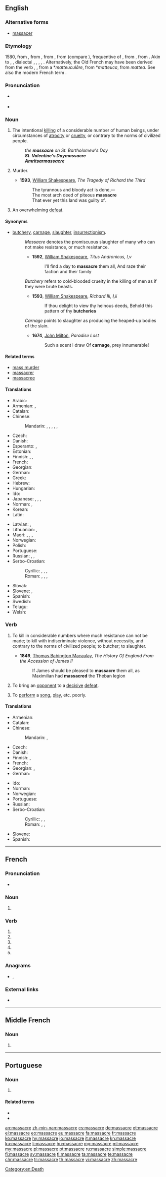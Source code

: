 {{also|massacré}}
==English==

===Alternative forms===
* [[massacer]] {{qualifier|archaic}}

===Etymology===
1580, from {{etyl|frm|en}} {{m|frm|massacre}}, from {{etyl|fro|en}} {{m|fro|macacre|macacre, macecle|slaughterhouse, butchery}}, from {{etyl|ML.|en}} {{m|en|mazacrium||massacre, slaughter, killing”, also “the head of a newly killed stag}}, from {{etyl|gml|en}} {{m|gml|*matskelen||to massacre}} (compare {{etyl|de|-}} {{m|de|metzeln||massacre}}), frequentive of {{m|gml|matsken|matsken, matzgen|to cut, hew}}, from {{etyl|gem-pro|en}} {{m|gem-pro|*maitaną||to cut}}, from {{etyl|ine-pro|en}} {{m|ine-pro|*mei-||small}}. Akin to {{etyl|goh|-}} {{m|goh|meizan||to cut}}, {{etyl|nl|-}} {{m|nl|matsen||to maul, kill}}, dialectal {{etyl|de|-}} {{m|de|metzgern||to butcher, kill}}, {{etyl|de|-}} {{m|de|metzgen||to cull, kill, slaughter cattle}}, {{m|de|Metzger||a butcher}}, {{m|de|Metzelei||massacre}}, {{etyl|got|-}} {{m|got|𐌼𐌰𐌹𐍄𐌰𐌽||to cut}}. Alternatively, the Old French may have been derived from the verb {{m|fr|macacrer}}, {{m|fr|macacler}}, from a {{etyl|VL.|en}} *''matteuculāre'', from *''matteuca'', from {{etyl|LL.|en}} ''mattea''. See also the modern French term {{m|fr|massacrer}}.

===Pronunciation===
* {{a|UK}} {{IPA|/ˈmæs.ə.kə(ɹ)/|lang=en}}
* {{audio|En-us-massacre.ogg|Audio (US)|lang=en}}

===Noun===
{{en-noun}}

# The intentional [[killing]] of a considerable number of human beings, under circumstances of [[atrocity]] or [[cruelty]], or contrary to the norms of civilized people.
#: ''the '''massacre''' on St. Bartholomew's Day''
#: '''''St. Valentine's Day''' '''massacre'''''
#: '''''Amritsar''' '''massacre'''''
# {{context|obsolete|lang=en}} Murder.
#* '''1593''', [[w:William Shakespeare|William Shakespeare]], ''The Tragedy of Richard the Third''
#*: The tyrannous and bloody act is done,—
#*: The most arch deed of piteous '''massacre'''
#*: That ever yet this land was guilty of.
# {{context|figuratively|lang=en}} An overwhelming [[defeat]].

====Synonyms====
* [[butchery]], [[carnage]], [[slaughter]], [[insurrectionism]].
*: ''Massacre'' denotes the promiscuous slaughter of many who can not make resistance, or much resistance.
*:* '''1592''', [[w:William Shakespeare|William Shakespeare]], ''Titus Andronicus, I,v''
*:*: I'll find a day to '''massacre''' them all, And raze their faction and their family
*: ''Butchery'' refers to cold-blooded cruelty in the killing of men as if they were brute beasts.
*:* '''1593''', [[w:William Shakespeare|William Shakespeare]], ''Richard III, I,ii''
*:*: If thou delight to view thy heinous deeds, Behold this pattern of thy '''butcheries'''
*: ''Carnage'' points to slaughter as producing the heaped-up bodies of the slain.
*:* '''1674''', [[w:John Milton|John Milton]], ''Paradise Lost''
*:*: Such a scent I draw Of '''carnage''', prey innumerable!

====Related terms====
* [[mass murder]]
* [[massacrer]]
* [[massacree]]

====Translations====
{{trans-top|intentional mass killing}}
* Arabic: {{t|ar|مَذْبَحَة|f}}
* Armenian: {{t|hy|կոտորած|sc=Armn}} , {{t|hy|ինսուռեկցիոնիզմ}}
* Catalan: {{t|ca|massacre|m}}
* Chinese: 
*: Mandarin: {{t|cmn|大屠殺|sc=Hani}}, {{t|cmn|大屠杀|tr=dàtúshā|sc=Hani}}, {{t|cmn|屠殺|sc=Hani}}, {{t|cmn|屠杀|tr=túshā|sc=Hani}}, {{t|cmn|慘案|sc=Hani}}, {{t|cmn|惨案|tr=cǎn'àn|sc=Hani}}
* Czech: {{t|cs|masakr|m}}
* Danish: {{t|da|massakre|c}}
* Esperanto: {{t|eo|amasbuĉado}}, {{t|eo|masakro}}
* Estonian: {{t|et|tapatalg}}
* Finnish: {{t+|fi|joukkomurha}}, {{t+|fi|verilöyly}}, {{t+|fi|teurastus}}
* French: {{t+|fr|massacre|m}}
* Georgian: {{t|ka|ხოცვა-ჟლეტა|sc=Geor}}
* German: {{t+|de|Massaker|n}}
* Greek: {{t+|el|σφαγή}}
* Hebrew: {{t+|he|טבח|m|tr=tevach}}
* Hungarian: {{t+|hu|mészárlás}}
* Ido: {{t+|io|masakro}}
* Japanese: {{t|ja|大虐殺|tr=daigyakusatsu}}, {{t|ja|虐殺|tr=gyakusatsu}}, {{t|ja|惨殺|tr=zansatsu}}, {{t+|ja|みなごろし|tr=minagoroshi|sc=Jpan}}
* Norman: {{t|nrf|machacréthie|f}}, {{t|nrf|machacre|m}}
* Korean: {{t+|ko|학살|sc=Hang}}
* Latin: {{t|la|trucidatio}}
{{trans-mid}}
* Latvian: {{t|lv|slaktiņš|m}}, {{t|lv|masveida slepkavība|f}}
* Lithuanian: {{t|lt|žudynės|f-p}}, {{t|lt|skerdynės|f-p}}
* Maori: {{t|mi|hingahinga}}, {{t|mi|parewhero}} {{qualifier|in battle}}, {{t|mi|whakapiko}}, {{t|mi|tārukenga}}
* Norwegian: {{t|no|massakre}}
* Polish: {{t+|pl|masakra|f}}
* Portuguese: {{t+|pt|massacre|m}}
* Russian: {{t+|ru|резня́|f}}, {{t|ru|ма́ссовое уби́йство|n}}, {{t+|ru|бо́йня|f}}
* Serbo-Croatian:
*: Cyrillic: {{t|sh|масакр|m|sc=Cyrl}}, {{t|sh|покољ|m|sc=Cyrl}}, {{t|sh|крвопролиће|m|sc=Cyrl}}, {{t|sh|сеча|f|sc=Cyrl}}
*: Roman: {{t+|sh|masakr|m}}, {{t+|sh|pokolj|m}}, {{t+|sh|krvoproliće|m}}, {{t|sh|seča|f}}
* Slovak: {{t|sk|masakra|f}}
* Slovene: {{t+|sl|pokol|m}}, {{t|sl|masaker|m}}
* Spanish: {{t+|es|masacre|f}}
* Swedish: {{t+|sv|massaker|c}}
* Telugu: {{t|te|ఊచకోత|sc=Telu}}
* Welsh: {{t+|cy|llofruddiaeth}}
{{trans-bottom}}

===Verb===
{{en-verb|massacr}}

# {{context|transitive|lang=en}} To kill in considerable numbers where much resistance can not be made; to kill with indiscriminate violence, without necessity, and contrary to the norms of civilized people; to butcher; to slaughter. {{qualifier|Often limited to the killing of human beings.}}
#* '''1849''', [[w:Thomas Babington Macaulay|Thomas Babington Macaulay]], ''The History Of England From the Accession of James II''
#*: If James should be pleased to '''massacre''' them all, as Maximilian had '''massacred''' the Theban legion
# {{context|figuratively|lang=en}} To bring an [[opponent]] to a [[decisive]] [[defeat]].
# {{context|figuratively|lang=en}} To [[perform]] a [[song]], [[play]], etc. poorly.

====Translations====
{{trans-top|to kill in considerable numbers}}
* Armenian: {{t|hy|կոտորել|sc=Armn}}
* Catalan: {{t+|ca|massacrar}}
* Chinese:
*: Mandarin: {{t+|cmn|屠殺|sc=Hani}}, {{t+|cmn|屠杀|tr=túshā|sc=Hani}}
* Czech: {{t|cs|masakrovat}}
* Danish: {{t|da|massakrere}}
* Finnish: {{t|fi|joukkomurhata}}, {{t+|fi|teurastaa}}
* French: {{t+|fr|massacrer}}
* Georgian: {{t|ka|ხოცვა-ჟლეტა|sc=Geor}}, {{t|ka|ხოცვა-ჟლეტის მოწყობა|sc=Geor}}
* German: {{t+|de|massakrieren}}
{{trans-mid}}
* Ido: {{t+|io|masakrar}}
* Norman: {{t|nrf|machacrer}}
* Norwegian: {{t|no|massakrere}}
* Portuguese: {{t+|pt|massacrar}}
* Russian: {{t-needed|ru}}
* Serbo-Croatian:
*: Cyrillic: {{t|sh|масакрирати|sc=Cyrl}}, {{t|sh|поклати|sc=Cyrl}}, {{t|sh|поубијати|sc=Cyrl}}
*: Roman: {{t+|sh|masakrirati}}, {{t+|sh|poklati}}, {{t+|sh|poubijati}}
* Slovene: {{t|sl|poklati}}
* Spanish: {{t|es|masacrar}}
{{trans-bottom}}

[[Category:en:Death]]

----

==French==

===Pronunciation===
* {{IPA|/ma.sakʁ/|lang=fr}}

===Noun===
{{fr-noun|m}}

# {{l/en|massacre}}

===Verb===
{{fr-verb-form}}

# {{inflection of|massacrer||1|s|pres|indc|lang=fr}}
# {{inflection of|massacrer||3|s|pres|indc|lang=fr}}
# {{inflection of|massacrer||1|s|pres|subj|lang=fr}}
# {{inflection of|massacrer||1|s|pres|subj|lang=fr}}
# {{inflection of|massacrer||2|s|impr|lang=fr}}

===Anagrams===
* {{l|fr|sacrâmes}}, {{l|fr|sarcasme}}

===External links===
* {{R:TLFi}}

----

==Middle French==

===Noun===
{{frm-noun|m}}

# {{l/en|massacre}}

----

==Portuguese==

===Noun===
{{pt-noun|m}}

# {{l/en|massacre}}

====Related terms====
* {{l|pt|massacrar}}
* {{l|pt|massacrante}}

[[an:massacre]]
[[zh-min-nan:massacre]]
[[cs:massacre]]
[[de:massacre]]
[[et:massacre]]
[[el:massacre]]
[[eo:massacre]]
[[eu:massacre]]
[[fa:massacre]]
[[fr:massacre]]
[[ko:massacre]]
[[hy:massacre]]
[[io:massacre]]
[[it:massacre]]
[[kn:massacre]]
[[ku:massacre]]
[[li:massacre]]
[[hu:massacre]]
[[mg:massacre]]
[[ml:massacre]]
[[my:massacre]]
[[pl:massacre]]
[[pt:massacre]]
[[ru:massacre]]
[[simple:massacre]]
[[fi:massacre]]
[[sv:massacre]]
[[tl:massacre]]
[[ta:massacre]]
[[te:massacre]]
[[chr:massacre]]
[[tr:massacre]]
[[th:massacre]]
[[vi:massacre]]
[[zh:massacre]]